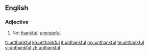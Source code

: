 ==English==
===Adjective===
{{en-adj}}
# Not [[thankful]]; [[ungrateful]].

[[fr:unthankful]]
[[ko:unthankful]]
[[it:unthankful]]
[[my:unthankful]]
[[te:unthankful]]
[[vi:unthankful]]
[[zh:unthankful]]